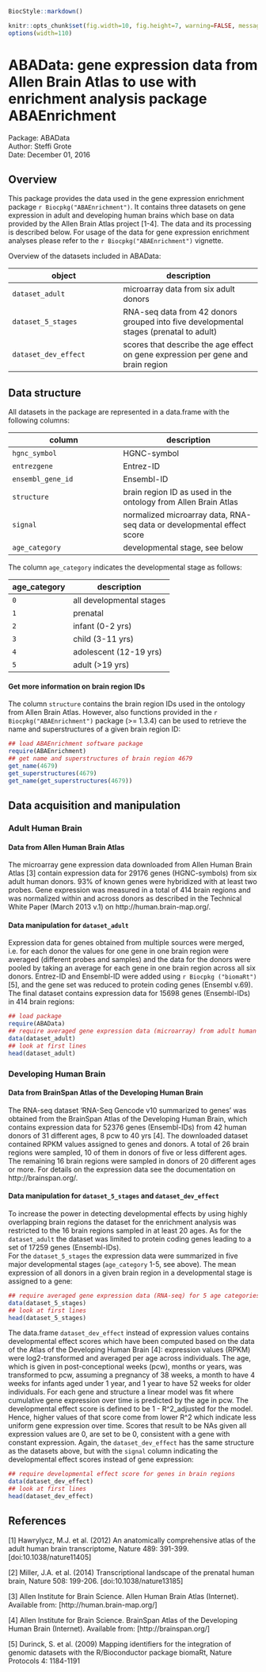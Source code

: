 
```r
BiocStyle::markdown()
```
```r
knitr::opts_chunk$set(fig.width=10, fig.height=7, warning=FALSE, message=FALSE)
options(width=110)
```

<!--
%\VignetteIndexEntry{ABAData: gene expression data to use with enrichment analysis package ABAEnrichment}
%\VignetteEngine{knitr::knitr}
-->

# ABAData: gene expression data from Allen Brain Atlas to use with enrichment analysis package ABAEnrichment

Package: ABAData   
Author: Steffi Grote   
Date: December 01, 2016   

## Overview
This package provides the data used in the gene expression enrichment package `r Biocpkg("ABAEnrichment")`. It contains three datasets on gene expression in adult and developing human brains which base on data provided by the Allen Brain Atlas project [1-4]. The data and its processing is described below. For usage of the data for gene expression enrichment analyses please refer to the `r Biocpkg("ABAEnrichment")` vignette.

Overview of the datasets included in ABAData:

object | description
-------- | ----------
`dataset_adult` | microarray data from six adult donors
`dataset_5_stages` | RNA-seq data from 42 donors grouped into five developmental stages (prenatal to adult)
`dataset_dev_effect` | scores that describe the age effect on gene expression per gene and brain region

## Data structure
All datasets in the package are represented in a data.frame with the following columns:

column | description
-------- | ----------
`hgnc_symbol` | HGNC-symbol
`entrezgene` | Entrez-ID
`ensembl_gene_id` | Ensembl-ID
`structure` | brain region ID as used in the ontology from Allen Brain Atlas
`signal` | normalized microarray data, RNA-seq data or developmental effect score 
`age_category` | developmental stage, see below

The column `age_category` indicates the developmental stage as follows:

age_category | description
-------- | ----------
`0` | all developmental stages
`1` | prenatal
`2` | infant (0-2 yrs)
`3` | child (3-11 yrs)
`4` | adolescent (12-19 yrs) 
`5` | adult (>19 yrs)

#### Get more information on brain region IDs
The column `structure` contains the brain region IDs used in the ontology from Allen Brain Atlas. However, also functions provided in the `r Biocpkg("ABAEnrichment")` package (>= 1.3.4) can be used to retrieve the name and superstructures of a given brain region ID:

```r
## load ABAEnrichment software package
require(ABAEnrichment)
## get name and superstructures of brain region 4679
get_name(4679)
get_superstructures(4679)
get_name(get_superstructures(4679))
```


## Data acquisition and manipulation 

### Adult Human Brain

#### Data from Allen Human Brain Atlas 
The microarray gene expression data downloaded from  Allen Human Brain Atlas [3] contain expression data for 29176 genes (HGNC-symbols) from six adult human donors. 93% of known genes were hybridized with at least two probes. Gene expression was measured in a total of 414 brain regions and was normalized within and across donors as described in the Technical White Paper (March 2013 v.1) on http://human.brain-map.org/.


#### Data manipulation for `dataset_adult`
Expression data for genes obtained from multiple sources were merged, i.e. for each donor the values for one gene in one brain region were averaged (different probes and samples) and the data for the donors were pooled by taking an average for each gene in one brain region across all six donors.
Entrez-ID and Ensembl-ID were added using `r Biocpkg ("biomaRt")` [5], and the gene set was reduced to protein coding genes (Ensembl v.69). The final dataset contains expression data for 15698 genes (Ensembl-IDs) in 414 brain regions:

```r
## load package
require(ABAData)
## require averaged gene expression data (microarray) from adult human brain regions
data(dataset_adult)
## look at first lines
head(dataset_adult)
```

### Developing Human Brain

#### Data from BrainSpan Atlas of the Developing Human Brain
The RNA-seq dataset 'RNA-Seq Gencode v10 summarized to genes' was obtained from the BrainSpan Atlas of the Developing Human Brain, which contains expression data for 52376 genes (Ensembl-IDs) from 42 human donors of 31 different ages, 8 pcw to 40 yrs [4]. The downloaded dataset contained RPKM values assigned to genes and donors. A total of 26 brain regions were sampled, 10 of them in donors of five or less different ages. The remaining 16 brain regions were sampled in donors of 20 different ages or more. For details on the expression data see the documentation on http://brainspan.org/.  

#### Data manipulation for `dataset_5_stages` and `dataset_dev_effect`
To increase the power in detecting developmental effects by using highly overlapping brain regions the dataset for the enrichment analysis was restricted to the 16 brain regions sampled in at least 20 ages. As for the `dataset_adult` the dataset was limited to protein coding genes leading to a set of 17259 genes (Ensembl-IDs).  
For the `dataset_5_stages` the expression data were summarized in five major developmental stages (`age_category` 1-5, see above). The mean expression of all donors in a given brain region in a developmental stage is assigned to a gene: 

```r
## require averaged gene expression data (RNA-seq) for 5 age categories
data(dataset_5_stages)
## look at first lines
head(dataset_5_stages)
```

The data.frame `dataset_dev_effect` instead of expression values contains developmental effect scores which have been computed based on the data of the Atlas of the Developing Human Brain [4]: expression values (RPKM) were log2-transformed and averaged per age across individuals. The age, which is given in post-conceptional weeks (pcw), months or years, was transformed to pcw, assuming a pregnancy of 38 weeks, a month to have 4 weeks for infants aged under 1 year, and 1 year to have 52 weeks for older individuals. For each gene and structure a linear model was fit where cumulative gene expression over time is predicted by the age in pcw. The developmental effect score is defined to be 1 - R^2_adjusted for the model. Hence, higher values of that score come from lower R^2 which indicate less uniform gene expression over time. Scores that result to be NAs given all expression values are 0, are set to be 0, consistent with a gene with constant expression. Again, the `dataset_dev_effect` has the same structure as the datasets above, but with the `signal` column indicating the developmental effect scores instead of gene expression: 

```r
## require developmental effect score for genes in brain regions
data(dataset_dev_effect)
## look at first lines
head(dataset_dev_effect)
```

## References

[1] Hawrylycz, M.J. et al. (2012) An anatomically comprehensive atlas of the adult human brain transcriptome, Nature 489: 391-399. [doi:10.1038/nature11405]

[2] Miller, J.A. et al. (2014) Transcriptional landscape of the prenatal human brain, Nature 508: 199-206. [doi:10.1038/nature13185]

[3] Allen Institute for Brain Science. Allen Human Brain Atlas (Internet). Available from:
[http://human.brain-map.org/]

[4] Allen Institute for Brain Science. BrainSpan Atlas of the Developing Human Brain
(Internet). Available from: [http://brainspan.org/]

[5] Durinck, S. et al. (2009) Mapping identifiers for the integration of genomic datasets with the  R/Bioconductor package biomaRt, Nature Protocols 4: 1184-1191
